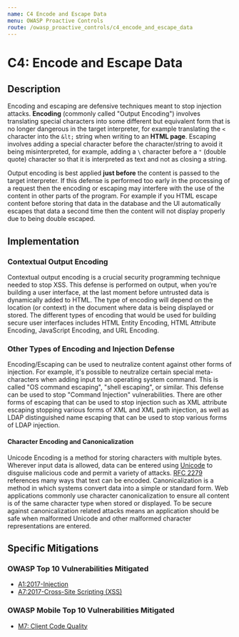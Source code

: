 ```yaml
---
name: C4 Encode and Escape Data
menu: OWASP Proactive Controls
route: /owasp_proactive_controls/c4_encode_and_escape_data
---
```


# C4: Encode and Escape Data


## Description

Encoding and escaping are defensive techniques meant to stop injection attacks. **Encoding**
(commonly called "Output Encoding") involves translating special characters into some
different but equivalent form that is no longer dangerous in the target interpreter, for
example translating the `<` character into the `&lt;` string when writing to an **HTML page**.
Escaping involves adding a special character before the character/string to avoid it being
misinterpreted, for example, adding a `\` character before a `"` (double quote) character so
that it is interpreted as text and not as closing a string.

Output encoding is best applied **just before** the content is passed to the target interpreter. If
this defense is performed too early in the processing of a request then the encoding or
escaping may interfere with the use of the content in other parts of the program. For
example if you HTML escape content before storing that data in the database and the UI
automatically escapes that data a second time then the content will not display properly due
to being double escaped. 

## Implementation

### Contextual Output Encoding

Contextual output encoding is a crucial security programming technique needed to stop XSS.
This defense is performed on output, when you’re building a user interface, at the last
moment before untrusted data is dynamically added to HTML. The type of encoding will
depend on the location (or context) in the document where data is being displayed or stored.
The different types of encoding that would be used for building secure user interfaces
includes HTML Entity Encoding, HTML Attribute Encoding, JavaScript Encoding, and URL
Encoding.


### Other Types of Encoding and Injection Defense

Encoding/Escaping can be used to neutralize content against other forms of injection. For
example, it's possible to neutralize certain special meta-characters when adding input to an
operating system command. This is called "OS command escaping", "shell escaping", or
similar. This defense can be used to stop "Command Injection" vulnerabilities.
There are other forms of escaping that can be used to stop injection such as XML attribute
escaping stopping various forms of XML and XML path injection, as well as LDAP distinguished
name escaping that can be used to stop various forms of LDAP injection.


#### Character Encoding and Canonicalization

Unicode Encoding is a method for storing characters with multiple bytes. Wherever input
data is allowed, data can be entered using [Unicode](https://www.owasp.org/index.php/Unicode_Encoding) to disguise malicious code and permit a
variety of attacks. [RFC 2279](https://tools.ietf.org/html/rfc2279) references many ways that text can be encoded.
Canonicalization is a method in which systems convert data into a simple or standard form.
Web applications commonly use character canonicalization to ensure all content is of the
same character type when stored or displayed.
To be secure against canonicalization related attacks means an application should be safe
when malformed Unicode and other malformed character representations are entered.


## Specific Mitigations

### OWASP Top 10 Vulnerabilities Mitigated

- [A1:2017-Injection](/owasp/a1_injection)
- [A7:2017-Cross-Site Scripting (XSS)](/owasp/a7_cross-site_scripting_xss)


### OWASP Mobile Top 10 Vulnerabilities Mitigated

- [M7: Client Code Quality](https://owasp.org/www-project-mobile-top-10/2016-risks/m7-client-code-quality)